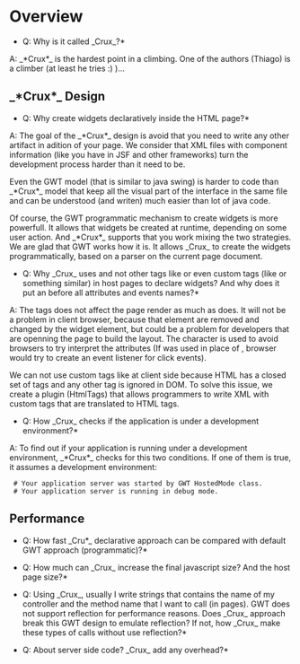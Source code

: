 =Overview=

*Q: Why is it called _Crux_?*

A: _*Crux*_ is the hardest point in a climbing. One of the authors (Thiago) is a climber (at least he tries :) )... 

==_*Crux*_ Design==
*Q: Why create widgets declaratively inside the HTML page?*

A: The goal of the _*Crux*_ design is avoid that you need to write any other artifact in adition of your page.
We consider that XML files with component information (like you have in JSF and other frameworks) turn the development process harder than it need to be. 

Even the GWT model (that is similar to java swing) is harder to code than _*Crux*_ model that keep all the visual part of the interface in the same file and can be understood (and writen) much easier than lot of java code.  

Of course, the GWT programmatic mechanism to create widgets is more powerfull. It allows that widgets be created at runtime, depending on some user action. And _*Crux*_ supports that you work mixing the two strategies. We are glad that GWT works how it is. It allows _Crux_ to create the widgets programmatically, based on a parser on the current page document. 

*Q: Why _Crux_ uses {{{<span>}}} and not other tags like {{{<div>}}} or even custom tags (like {{{<grid>}}} or something similar) in host pages to declare widgets? And why does it put an {{{'_'}}} before all attributes and events names?*

A: 
The {{{<span>}}} tags does not affect the page render as much as {{{<div>}}} does. It will not be a problem in client browser, because that element are removed and changed by the widget element, but could be a problem for developers that are openning the page to build the layout. The {{{'_'}}} character is used to avoid browsers to try interpret the attributes (If {{{onclick}}} was used in place of {{{_onclick}}}, browser would try to create an event listener for click events).

We can not use custom tags like {{{grid}}} at client side because HTML has a closed set of tags and any other tag is ignored in DOM. To solve this issue, we create a plugin (HtmlTags) that allows programmers to write XML with custom tags that are translated to HTML tags.

*Q: How _Crux_ checks if the application is under a development environment?*

A: To find out if your application is running under a development environment, _*Crux*_ checks for this two conditions. If one of them is true, it assumes a development environment:
  # Your application server was started by GWT HostedMode class.
  # Your application server is running in debug mode.



==Performance==
*Q: How fast _Cru*_ declarative approach can be compared with default GWT approach (programmatic)?*

*Q: How much can _Crux_ increase the final javascript size? And the host page size?*

*Q: Using _Crux_, usually I write strings that contains the name of my controller and the method name that I want to call (in pages). GWT does not support reflection for performance reasons. Does _Crux_ approach break this GWT design to emulate reflection? If not, how _Crux_ make these types of calls without use reflection?*

*Q: About server side code? _Crux_ add any overhead?*




